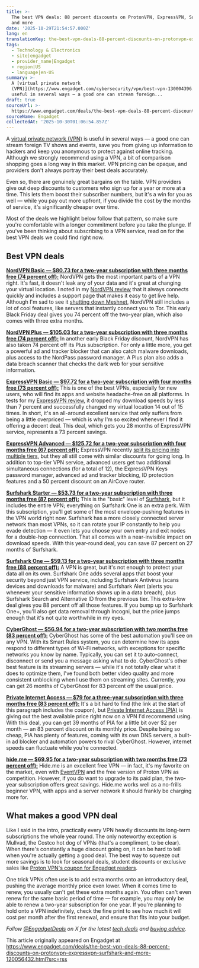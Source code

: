 ```yaml
---
title: >-
  The best VPN deals: 88 percent discounts on ProtonVPN, ExpressVPN, Surfshark
  and more
date: '2025-10-29T21:54:57.000Z'
lang: en
translationKey: the-best-vpn-deals-88-percent-discounts-on-protonvpn-express
tags:
  - Technology & Electronics
  - site|engadget
  - provider_name|Engadget
  - region|US
  - language|en-US
summary: >-
  A [virtual private network
  (VPN)](https://www.engadget.com/cybersecurity/vpn/best-vpn-130004396.html) is
  useful in several ways — a good one can stream foreign...
draft: true
sourceUrl: >-
  https://www.engadget.com/deals/the-best-vpn-deals-88-percent-discounts-on-protonvpn-expressvpn-surfshark-and-more-120056432.html?src=rss
sourceName: Engadget
collectedAt: '2025-10-30T01:06:54.857Z'
---
```

A [virtual private network (VPN)](https://www.engadget.com/cybersecurity/vpn/best-vpn-130004396.html) is useful in several ways — a good one can stream foreign TV shows and events, save you from giving up information to hackers and keep you anonymous to protect against online tracking. Although we strongly recommend using a VPN, a bit of comparison shopping goes a long way in this market. VPN pricing can be opaque, and providers don't always portray their best deals accurately.

Even so, there are genuinely great bargains on the table. VPN providers give out deep discounts to customers who sign up for a year or more at a time. This lets them boost their subscriber numbers, but it's a win for you as well — while you pay out more upfront, if you divide the cost by the months of service, it's significantly cheaper over time.

Most of the deals we highlight below follow that pattern, so make sure you're comfortable with a longer commitment before you take the plunge. If you've been thinking about subscribing to a VPN service, read on for the best VPN deals we could find right now.

## **Best VPN deals**

[**NordVPN Basic — $80.73 for a two-year subscription with three months free (74 percent off):**](https://shopping.yahoo.com/rdlw?merchantId=c52a3d27-2d9a-44d8-8cf2-6f6387b122a0&siteId=us-engadget&pageId=1p-autolink&contentUuid=3820f07f-0c5e-4a96-baba-d6d9ea0510c3&featureId=text-link&merchantName=NordVPN&linkText=NordVPN+Basic+%E2%80%94+%2480.73+for+a+two-year+subscription+with+three+months+free+%2874+percent+off%29%3A&custData=eyJzb3VyY2VOYW1lIjoiV2ViLURlc2t0b3AtVmVyaXpvbiIsImxhbmRpbmdVcmwiOiJodHRwczovL25vcmR2cG4uY29tL3NwZWNpYWwvIiwiY29udGVudFV1aWQiOiIzODIwZjA3Zi0wYzVlLTRhOTYtYmFiYS1kNmQ5ZWEwNTEwYzMiLCJvcmlnaW5hbFVybCI6Imh0dHBzOi8vbm9yZHZwbi5jb20vc3BlY2lhbC8ifQ&signature=AQAAAdOT-QW4mYUKKaZHKPgEaTgjP68Gxzw0j_z_9YlV2rsv&gcReferrer=https%3A%2F%2Fnordvpn.com%2Fspecial%2F) NordVPN gets the most important parts of a VPN right. It's fast, it doesn't leak any of your data and it's great at changing your virtual location. I noted in my [NordVPN review](https://www.engadget.com/cybersecurity/vpn/nordvpn-review-2025-innovative-features-a-few-missteps-163000578.html) that it always connects quickly and includes a support page that makes it easy to get live help. Although I'm sad to see it [shutting down Meshnet](https://www.engadget.com/cybersecurity/vpn/nordvpn-will-discontinue-meshnet-on-december-1-175538284.html), NordVPN still includes a lot of cool features, like servers that instantly connect you to Tor. This early Black Friday deal gives you 74 percent off the two-year plan, which also comes with three extra months.

[**NordVPN Plus — $105.03 for a two-year subscription with three months free (74 percent off):**](https://shopping.yahoo.com/rdlw?merchantId=c52a3d27-2d9a-44d8-8cf2-6f6387b122a0&siteId=us-engadget&pageId=1p-autolink&contentUuid=3820f07f-0c5e-4a96-baba-d6d9ea0510c3&featureId=text-link&merchantName=NordVPN&linkText=NordVPN+Plus+%E2%80%94+%24105.03+for+a+two-year+subscription+with+three+months+free+%2874+percent+off%29%3A&custData=eyJzb3VyY2VOYW1lIjoiV2ViLURlc2t0b3AtVmVyaXpvbiIsImxhbmRpbmdVcmwiOiJodHRwczovL25vcmR2cG4uY29tL3NwZWNpYWwvcHJpY2luZy8iLCJjb250ZW50VXVpZCI6IjM4MjBmMDdmLTBjNWUtNGE5Ni1iYWJhLWQ2ZDllYTA1MTBjMyIsIm9yaWdpbmFsVXJsIjoiaHR0cHM6Ly9ub3JkdnBuLmNvbS9zcGVjaWFsL3ByaWNpbmcvIn0&signature=AQAAAYmuUj1Ii9goZGcp0SPeezjUlzb3qrEJ4zxaiRP4qpN8&gcReferrer=https%3A%2F%2Fnordvpn.com%2Fspecial%2Fpricing%2F) In another early Black Friday discount, NordVPN has also taken 74 percent off its Plus subscription. For only a little more, you get a powerful ad and tracker blocker that can also catch malware downloads, plus access to the NordPass password manager. A Plus plan also adds a data breach scanner that checks the dark web for your sensitive information.

[**ExpressVPN Basic — $97.72 for a two-year subscription with four months free (73 percent off):**](https://shopping.yahoo.com/rdlw?merchantId=4255ebf1-6185-403e-9be2-91ab47ad1ac3&siteId=us-engadget&pageId=1p-autolink&contentUuid=3820f07f-0c5e-4a96-baba-d6d9ea0510c3&featureId=text-link&merchantName=ExpressVPN&linkText=ExpressVPN+Basic+%E2%80%94+%2497.72+for+a+two-year+subscription+with+four+months+free+%2873+percent+off%29%3A&custData=eyJzb3VyY2VOYW1lIjoiV2ViLURlc2t0b3AtVmVyaXpvbiIsImxhbmRpbmdVcmwiOiJodHRwczovL3d3dy5leHByZXNzdnBuLmNvbS90b3Avc3BlY2lhbC1kZWFsL29mZmVyIiwiY29udGVudFV1aWQiOiIzODIwZjA3Zi0wYzVlLTRhOTYtYmFiYS1kNmQ5ZWEwNTEwYzMiLCJvcmlnaW5hbFVybCI6Imh0dHBzOi8vd3d3LmV4cHJlc3N2cG4uY29tL3RvcC9zcGVjaWFsLWRlYWwvb2ZmZXIifQ&signature=AQAAAdvyvaCYKEPEDRaiHSVqiB_O8xJWLFXjCV92TS8ZM1Yw&gcReferrer=https%3A%2F%2Fwww.expressvpn.com%2Ftop%2Fspecial-deal%2Foffer) This is one of the best VPNs, especially for new users, who will find its apps and website headache-free on all platforms. In tests for my [ExpressVPN review](https://www.engadget.com/vpn-review-expressvpn-2023-gaming-streaming-160052492.html), it dropped my download speeds by less than 7 percent and successfully changed my virtual location 14 out of 15 times. In short, it's an all-around excellent service that only suffers from being a little overpriced — which is why I'm so excited whenever I find it offering a decent deal. This deal, which gets you 28 months of ExpressVPN service, represents a 73 percent savings.

[**ExpressVPN Advanced — $125.72 for a two-year subscription with four months free (67 percent off):**](https://shopping.yahoo.com/rdlw?merchantId=4255ebf1-6185-403e-9be2-91ab47ad1ac3&siteId=us-engadget&pageId=1p-autolink&contentUuid=3820f07f-0c5e-4a96-baba-d6d9ea0510c3&featureId=text-link&merchantName=ExpressVPN&linkText=ExpressVPN+Advanced+%E2%80%94+%24125.72+for+a+two-year+subscription+with+four+months+free+%2867+percent+off%29%3A&custData=eyJzb3VyY2VOYW1lIjoiV2ViLURlc2t0b3AtVmVyaXpvbiIsImxhbmRpbmdVcmwiOiJodHRwczovL3d3dy5leHByZXNzdnBuLmNvbS9vcmRlci8iLCJjb250ZW50VXVpZCI6IjM4MjBmMDdmLTBjNWUtNGE5Ni1iYWJhLWQ2ZDllYTA1MTBjMyIsIm9yaWdpbmFsVXJsIjoiaHR0cHM6Ly93d3cuZXhwcmVzc3Zwbi5jb20vb3JkZXIvIn0&signature=AQAAAYJJJiCVpBWMd-u8PFtNT1KgZesvJI5NwAjxhMUGyhNp&gcReferrer=https%3A%2F%2Fwww.expressvpn.com%2Forder%2F) ExpressVPN recently [split its pricing into multiple tiers](https://www.engadget.com/cybersecurity/vpn/expressvpn-switches-to-multi-tiered-pricing-with-more-feature-options-130016633.html), but they all still come with similar discounts for going long. In addition to top-tier VPN service, advanced users get two additional simultaneous connections (for a total of 12), the ExpressVPN Keys password manager, advanced ad and tracker blocking, ID protection features and a 50 percent discount on an AirCove router.

[**Surfshark Starter — $53.73 for a two-year subscription with three months free (87 percent off):**](https://shopping.yahoo.com/rdlw?merchantId=6119f7ca-bf13-40ba-b3f6-2a335a8890f6&siteId=us-engadget&pageId=1p-autolink&contentUuid=3820f07f-0c5e-4a96-baba-d6d9ea0510c3&featureId=text-link&merchantName=surfshark&linkText=Surfshark+Starter+%E2%80%94+%2453.73+for+a+two-year+subscription+with+three+months+free+%2887+percent+off%29%3A&custData=eyJzb3VyY2VOYW1lIjoiV2ViLURlc2t0b3AtVmVyaXpvbiIsImxhbmRpbmdVcmwiOiJodHRwczovL3N1cmZzaGFyay5jb20vcHJpY2luZyIsImNvbnRlbnRVdWlkIjoiMzgyMGYwN2YtMGM1ZS00YTk2LWJhYmEtZDZkOWVhMDUxMGMzIiwib3JpZ2luYWxVcmwiOiJodHRwczovL3N1cmZzaGFyay5jb20vcHJpY2luZyJ9&signature=AQAAAdH2FAIDIVtPS_0cqGWMA7QRjWMeFVrXRjSMMEO0fqYM&gcReferrer=https%3A%2F%2Fsurfshark.com%2Fpricing) This is the "basic" level of [Surfshark](https://www.engadget.com/cybersecurity/vpn/surfshark-vpn-review-a-fast-vpn-for-casual-users-170022675.html), but it includes the entire VPN; everything on Surfshark One is an extra perk. With this subscription, you'll get some of the most envelope-pushing features in the VPN world right now. Surfshark has a more closely connected server network than most VPNs, so it can rotate your IP constantly to help you evade detection — it even lets you choose your own entry and exit nodes for a double-hop connection. That all comes with a near-invisible impact on download speeds. With this year-round deal, you can save 87 percent on 27 months of Surfshark.

[**Surfshark One — $59.13 for a two-year subscription with three months free (88 percent off):**](https://shopping.yahoo.com/rdlw?merchantId=6119f7ca-bf13-40ba-b3f6-2a335a8890f6&siteId=us-engadget&pageId=1p-autolink&contentUuid=3820f07f-0c5e-4a96-baba-d6d9ea0510c3&featureId=text-link&merchantName=surfshark&linkText=Surfshark+One+%E2%80%94+%2459.13+for+a+two-year+subscription+with+three+months+free+%2888+percent+off%29%3A&custData=eyJzb3VyY2VOYW1lIjoiV2ViLURlc2t0b3AtVmVyaXpvbiIsImxhbmRpbmdVcmwiOiJodHRwczovL3N1cmZzaGFyay5jb20vcHJpY2luZyIsImNvbnRlbnRVdWlkIjoiMzgyMGYwN2YtMGM1ZS00YTk2LWJhYmEtZDZkOWVhMDUxMGMzIiwib3JpZ2luYWxVcmwiOiJodHRwczovL3N1cmZzaGFyay5jb20vcHJpY2luZyJ9&signature=AQAAAdH2FAIDIVtPS_0cqGWMA7QRjWMeFVrXRjSMMEO0fqYM&gcReferrer=https%3A%2F%2Fsurfshark.com%2Fpricing) A VPN is great, but it's not enough to protect your data all on its own. Surfshark One adds several apps that boost your security beyond just VPN service, including Surfshark Antivirus (scans devices and downloads for malware) and Surfshark Alert (alerts you whenever your sensitive information shows up in a data breach), plus Surfshark Search and Alternative ID from the previous tier. This extra-low deal gives you 88 percent off all those features. If you bump up to Surfshark One+, you'll also get data removal through Incogni, but the price jumps enough that it's not quite worthwhile in my eyes.

[**CyberGhost — $56.94 for a two-year subscription with two months free (83 percent off):**](https://shopping.yahoo.com/rdlw?merchantId=9fd99815-3196-46cf-9b6f-707caf84c282&siteId=us-engadget&pageId=1p-autolink&contentUuid=3820f07f-0c5e-4a96-baba-d6d9ea0510c3&featureId=text-link&merchantName=CyberGhost&linkText=CyberGhost+%E2%80%94+%2456.94+for+a+two-year+subscription+with+two+months+free+%2883+percent+off%29%3A&custData=eyJzb3VyY2VOYW1lIjoiV2ViLURlc2t0b3AtVmVyaXpvbiIsImxhbmRpbmdVcmwiOiJodHRwczovL3d3dy5jeWJlcmdob3N0dnBuLmNvbS9idXkvY3liZXJnaG9zdC12cG4tMyIsImNvbnRlbnRVdWlkIjoiMzgyMGYwN2YtMGM1ZS00YTk2LWJhYmEtZDZkOWVhMDUxMGMzIiwib3JpZ2luYWxVcmwiOiJodHRwczovL3d3dy5jeWJlcmdob3N0dnBuLmNvbS9idXkvY3liZXJnaG9zdC12cG4tMyJ9&signature=AQAAAVFDOemP8POGnLzpyPpCaI_la8hdkR0Ve_jFdJWf5NL4&gcReferrer=https%3A%2F%2Fwww.cyberghostvpn.com%2Fbuy%2Fcyberghost-vpn-3) CyberGhost has some of the best automation you'll see on any VPN. With its Smart Rules system, you can determine how its apps respond to different types of Wi-Fi networks, with exceptions for specific networks you know by name. Typically, you can set it to auto-connect, disconnect or send you a message asking what to do. CyberGhost's other best feature is its streaming servers — while it's not totally clear what it does to optimize them, I've found both better video quality and more consistent unblocking when I use them on streaming sites. Currently, you can get 26 months of CyberGhost for 83 percent off the usual price.

[**Private Internet Access — $79 for a three-year subscription with three months free (83 percent off):**](https://shopping.yahoo.com/rdlw?merchantId=8b0732cc-efc2-4542-849d-cadc641525e2&siteId=us-engadget&pageId=1p-autolink&contentUuid=3820f07f-0c5e-4a96-baba-d6d9ea0510c3&featureId=text-link&merchantName=private+internet+access&linkText=Private+Internet+Access+%E2%80%94+%2479+for+a+three-year+subscription+with+three+months+free+%2883+percent+off%29%3A&custData=eyJzb3VyY2VOYW1lIjoiV2ViLURlc2t0b3AtVmVyaXpvbiIsImxhbmRpbmdVcmwiOiJodHRwczovL3d3dy5wcml2YXRlaW50ZXJuZXRhY2Nlc3MuY29tL2J1eS12cG4tb25saW5lP2NvdXBvbj1vZmZpY2lhbC1zaXRlIiwiY29udGVudFV1aWQiOiIzODIwZjA3Zi0wYzVlLTRhOTYtYmFiYS1kNmQ5ZWEwNTEwYzMiLCJvcmlnaW5hbFVybCI6Imh0dHBzOi8vd3d3LnByaXZhdGVpbnRlcm5ldGFjY2Vzcy5jb20vYnV5LXZwbi1vbmxpbmU_Y291cG9uPW9mZmljaWFsLXNpdGUifQ&signature=AQAAATlqHa_vZEKuis4XsOMk7-D6bWa2kZz1DudT0Xrs_4bN&gcReferrer=https%3A%2F%2Fwww.privateinternetaccess.com%2Fbuy-vpn-online%3Fcoupon%3Dofficial-site) It's a bit hard to find (the link at the start of this paragraph includes the coupon), but [Private Internet Access (PIA)](https://www.engadget.com/cybersecurity/vpn/private-internet-access-vpn-review-both-more-and-less-than-a-budget-vpn-120033882.html) is giving out the best available price right now on a VPN I'd recommend using. With this deal, you can get 39 months of PIA for a little bit over $2 per month — an 83 percent discount on its monthly price. Despite being so cheap, PIA has plenty of features, coming with its own DNS servers, a built-in ad blocker and automation powers to rival CyberGhost. However, internet speeds can fluctuate while you're connected.

[**hide.me — $69.95 for a two-year subscription with two months free (73 percent off):**](https://shopping.yahoo.com/rdlw?merchantId=9e251e36-74b6-419a-8a7b-de182315da42&siteId=us-engadget&pageId=1p-autolink&contentUuid=3820f07f-0c5e-4a96-baba-d6d9ea0510c3&featureId=text-link&merchantName=Hide.me&linkText=hide.me+%E2%80%94+%2469.95+for+a+two-year+subscription+with+two+months+free+%2873+percent+off%29%3A&custData=eyJzb3VyY2VOYW1lIjoiV2ViLURlc2t0b3AtVmVyaXpvbiIsImxhbmRpbmdVcmwiOiJodHRwczovL2hpZGUubWUvZW4vcHJpY2luZyIsImNvbnRlbnRVdWlkIjoiMzgyMGYwN2YtMGM1ZS00YTk2LWJhYmEtZDZkOWVhMDUxMGMzIiwib3JpZ2luYWxVcmwiOiJodHRwczovL2hpZGUubWUvZW4vcHJpY2luZyJ9&signature=AQAAAe0QPv6SUX-6hvSv7_eROeuRZA8bFPmcBZA109HcavzL&gcReferrer=https%3A%2F%2Fhide.me%2Fen%2Fpricing) Hide.me is an excellent free VPN — in fact, it's my favorite on the market, even with [EventVPN](https://www.engadget.com/cybersecurity/vpn/heres-how-eventvpn-is-different-from-other-free-vpns-213014671.html) and the free version of Proton VPN as competition. However, if you do want to upgrade to its paid plan, the two-year subscription offers great savings. Hide.me works well as a no-frills beginner VPN, with apps and a server network it should frankly be charging more for.

## **What makes a good VPN deal**

Like I said in the intro, practically every VPN heavily discounts its long-term subscriptions the whole year round. The only noteworthy exception is Mullvad, the Costco hot dog of VPNs (that's a compliment, to be clear). When there's constantly a huge discount going on, it can be hard to tell when you're actually getting a good deal. The best way to squeeze out more savings is to look for seasonal deals, student discounts or exclusive sales like [Proton VPN's coupon for Engadget readers](https://shopping.yahoo.com/rdlw?merchantId=06a20697-4135-4e83-a421-f326eee937ed&siteId=us-engadget&pageId=1p-autolink&contentUuid=3820f07f-0c5e-4a96-baba-d6d9ea0510c3&featureId=text-link&merchantName=ProtonVPN&linkText=Proton+VPN%27s+coupon+for+Engadget+readers&custData=eyJzb3VyY2VOYW1lIjoiV2ViLURlc2t0b3AtVmVyaXpvbiIsImxhbmRpbmdVcmwiOiJodHRwczovL3Byb3RvbnZwbi5jb20vbC92cG4taG9tZS1wbGFucy1vZmZlci02NiIsImNvbnRlbnRVdWlkIjoiMzgyMGYwN2YtMGM1ZS00YTk2LWJhYmEtZDZkOWVhMDUxMGMzIiwib3JpZ2luYWxVcmwiOiJodHRwczovL3Byb3RvbnZwbi5jb20vbC92cG4taG9tZS1wbGFucy1vZmZlci02NiJ9&signature=AQAAAXblbAdg41Upy-ikI1NWGnvIj4qyrHoZiRe-XQqP16_n&gcReferrer=https%3A%2F%2Fprotonvpn.com%2Fl%2Fvpn-home-plans-offer-66).

One trick VPNs often use is to add extra months onto an introductory deal, pushing the average monthly price even lower. When it comes time to renew, you usually can't get these extra months again. You often can't even renew for the same basic period of time — for example, you may only be able to renew a two-year subscription for one year. If you're planning to hold onto a VPN indefinitely, check the fine print to see how much it will cost per month after the first renewal, and ensure that fits into your budget.

_Follow_ [_@EngadgetDeals_](https://twitter.com/EngadgetDeals) _on X for the latest_ [_tech deals_](https://www.engadget.com/deals/) _and_ [_buying advice_](https://www.engadget.com/best-tech/)_._

This article originally appeared on Engadget at https://www.engadget.com/deals/the-best-vpn-deals-88-percent-discounts-on-protonvpn-expressvpn-surfshark-and-more-120056432.html?src=rss
